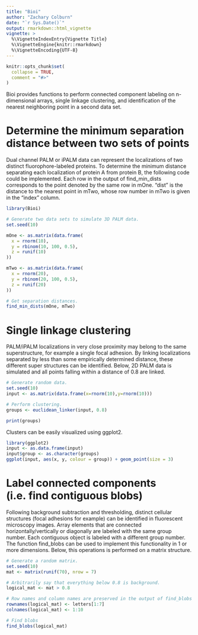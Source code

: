 ```yaml
---
title: "Bioi"
author: "Zachary Colburn"
date: "`r Sys.Date()`"
output: rmarkdown::html_vignette
vignette: >
  %\VignetteIndexEntry{Vignette Title}
  %\VignetteEngine{knitr::rmarkdown}
  %\VignetteEncoding{UTF-8}
---
```


```r
knitr::opts_chunk$set(
  collapse = TRUE,
  comment = "#>"
)
```


Bioi provides functions to perform connected component labeling on n-dimensional arrays, single linkage clustering, and identification of the nearest neighboring point in a second data set.


# Determine the minimum separation distance between two sets of points
Dual channel PALM or iPALM data can represent the localizations of two distinct fluorophore-labeled proteins. To determine the minimum distance separating each localization of protein A from protein B, the following code could be implemented. Each row in the output of find_min_dists corresponds to the point denoted by the same row in mOne. "dist" is the distance to the nearest point in mTwo, whose row number in mTwo is given in the "index" column.


```r
library(Bioi)

# Generate two data sets to simulate 3D PALM data.
set.seed(10)

mOne <- as.matrix(data.frame(
  x = rnorm(10),
  y = rbinom(10, 100, 0.5),
  z = runif(10)
))

mTwo <- as.matrix(data.frame(
  x = rnorm(20),
  y = rbinom(20, 100, 0.5),
  z = runif(20)
))

# Get separation distances.
find_min_dists(mOne, mTwo)
```


# Single linkage clustering
PALM/iPALM localizations in very close proximity may belong to the same superstructure, for example a single focal adhesion. By linking localizations separated by less than some empirically determined distance, these different super structures can be identified. Below, 2D PALM data is simulated and all points falling within a distance of 0.8 are linked.


```r
# Generate random data.
set.seed(10)
input <- as.matrix(data.frame(x=rnorm(10),y=rnorm(10)))

# Perform clustering.
groups <- euclidean_linker(input, 0.8)

print(groups)
```


Clusters can be easily visualized using ggplot2.
```r
library(ggplot2)
input <- as.data.frame(input)
input$group <- as.character(groups)
ggplot(input, aes(x, y, colour = group)) + geom_point(size = 3)
```


# Label connected components (i.e. find contiguous blobs)
Following background subtraction and thresholding, distinct cellular structures (focal adhesions for example) can be identified in fluorescent microscopy images. Array elements that are connected horizontally/vertically or diagonally are labeled with the same group number. Each contiguous object is labeled with a different group number. The function find_blobs can be used to implement this functionality in 1 or more dimensions. Below, this operations is performed on a matrix structure.


```r
# Generate a random matrix.
set.seed(10)
mat <- matrix(runif(70), nrow = 7)

# Arbitrarily say that everything below 0.8 is background.
logical_mat <- mat > 0.8

# Row names and column names are preserved in the output of find_blobs
rownames(logical_mat) <- letters[1:7]
colnames(logical_mat) <- 1:10

# Find blobs
find_blobs(logical_mat)
```